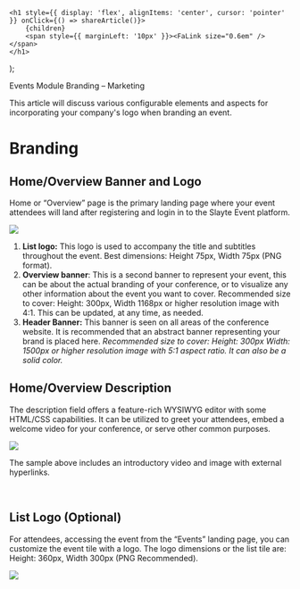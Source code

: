 

    <h1 style={{ display: 'flex', alignItems: 'center', cursor: 'pointer' }} onClick={() => shareArticle()}>
        {children} 
        <span style={{ marginLeft: '10px' }}><FaLink size="0.6em" /></span>
    </h1>
);

<ToastContainer />

<ClickableTitle>Events Module Branding – Marketing</ClickableTitle>




This article will discuss various configurable elements and aspects for incorporating your company's logo when branding an event.


# Branding


## Home/Overview Banner and Logo


Home or “Overview” page is the primary landing page where your event attendees will land after registering and login in to the Slayte Event platform.


![](../../../resources/article-images/16082801714835-Events-Module-Branding-Marketing_1.png)


1. **List logo:** This logo is used to accompany the title and subtitles throughout the event. Best dimensions: Height 75px, Width 75px (PNG format).
2. **Overview banner**: This is a second banner to represent your event, this can be about the actual branding of your conference, or to visualize any other information about the event you want to cover. Recommended size to cover: Height: 300px, Width 1168px or higher resolution image with 4:1. This can be updated, at any time, as needed.
3. **Header Banner:** This banner is seen on all areas of the conference website. It is recommended that an abstract banner representing your brand is placed here. *Recommended size to cover: Height: 300px Width: 1500px or higher resolution image with 5:1 aspect ratio. It can also be a solid color.*


## Home/Overview Description


The description field offers a feature-rich WYSIWYG editor with some HTML/CSS capabilities. It can be utilized to greet your attendees, embed a welcome video for your conference, or serve other common purposes.


![](../../../resources/article-images/16082801714835-Events-Module-Branding-Marketing_2.png)


The sample above includes an introductory video and image with external hyperlinks.


 


## List Logo (Optional)


For attendees, accessing the event from the “Events” landing page, you can customize the event tile with a logo. The logo dimensions or the list tile are: Height: 360px, Width 300px (PNG Recommended).  
  



![](../../../resources/article-images/16082801714835-Events-Module-Branding-Marketing_3.png)



